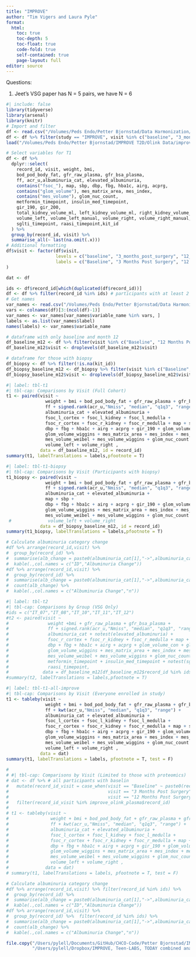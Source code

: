 ```yaml
---
title: "IMPROVE"
author: "Tim Vigers and Laura Pyle"
format:
  html:
    toc: true
    toc-depth: 5
    toc-float: true
    code-fold: true
    self-contained: true
    page-layout: full
editor: source
---
```


Questions:

1) Jeet's VSG paper has N = 5 pairs, we have N = 6

```r
#| include: false
library(tidyverse)
library(arsenal)
library(knitr)
# Import and filter
df <- read.csv("/Volumes/Peds Endo/Petter Bjornstad/Data Harmonization/Data Clean/harmonized_dataset.csv", na.strings = "")
df <- df %>% filter(study == "IMPROVE", visit %in% c("baseline", "3_months_post_surgery", "12_months_post_surgery"))
load("/Volumes/Peds Endo/Petter Bjornstad/IMPROVE T2D/Olink Data/improve_olink_plasma.Rdata")

# Select variables for T1
df <- df %>%
  dplyr::select(
    record_id, visit, weight, bmi,
    bod_pod_body_fat, gfr_raw_plasma, gfr_bsa_plasma,
    ff, acr_u,albuminuria_cat, elevated_albuminuria,
    contains("fsoc_"), map, sbp, dbp, fbg, hba1c, airg, acprg,
    contains("glom_volume"), mes_matrix_area, mes_index,
    contains("mes_volume"), glom_nuc_count,
    metformin_timepoint, insulin_med_timepoint,
    gir_190, gir_200, 
    total_kidney_volume_ml, left_kidney_volume_ml, right_kidney_volume_ml,
    volume_left, volume_left_manual, volume_right, volume_right_manual,
    sglti_timepoint, raasi_timepoint,kit_id
  ) %>%
  group_by(record_id, visit) %>%
  summarise_all(~ last(na.omit(.x)))
# Additional formatting
df$visit <- factor(df$visit,
                   levels = c("baseline", "3_months_post_surgery", "12_months_post_surgery"),
                   labels = c("Baseline", "3 Months Post Surgery", "12 Months Post Surgery")
)

dat <- df

ids <- df$record_id[which(duplicated(df$record_id))]
df <- df %>% filter(record_id %in% ids) # participants with at least 2 visits
# Get names
var_names <- read.csv("/Volumes/Peds Endo/Petter Bjornstad/Data Harmonization/data_dictionary_master.csv", na.strings = "")
vars <- colnames(df)[3:(ncol(df)-1)]
var_names <- var_names[var_names$variable_name %in% vars, ]
labels <- as.list(var_names$label)
names(labels) <- var_names$variable_name

# dataframe with only baseline and month 12
df_baseline_m12 <- df %>% filter(visit %in% c("Baseline", "12 Months Post Surgery"))
df_baseline_m12$visit <- droplevels(df_baseline_m12$visit)

# dataframe for those with biopsy
df_biopsy <- df %>% filter(!is.na(kit_id))
df_biopsy_baseline_m12 <- df_biopsy %>% filter(visit %in% c("Baseline", "12 Months Post Surgery"))
df_biopsy_baseline_m12$visit <- droplevels(df_biopsy_baseline_m12$visit)
```

```r
#| label: tbl-t1
#| tbl-cap: Comparisons by Visit (Full Cohort)
t1 <- paired(visit ~ 
               weight + bmi + bod_pod_body_fat + gfr_raw_plasma + gfr_bsa_plasma + 
               ff + signed.rank(acr_u,"Nmiss", "median", "q1q3", "range") + 
               albuminuria_cat + elevated_albuminuria +
               fsoc_l_cortex + fsoc_l_kidney + fsoc_l_medulla + 
               fsoc_r_cortex + fsoc_r_kidney + fsoc_r_medulla + map + sbp + 
               dbp + fbg + hba1c + airg + acprg + gir_190 + glom_volume_con + glom_volume_weibel + 
               glom_volume_wiggins + mes_matrix_area + mes_index + mes_volume_con + 
               mes_volume_weibel + mes_volume_wiggins + glom_nuc_count + 
               volume_left + volume_right , 
             data = df_baseline_m12, id = record_id)
summary(t1, labelTranslations = labels,pfootnote = T)
```



```r
#| label: tbl-t1-biopsy
#| tbl-cap: Comparisons by Visit (Participants with biopsy)
t1_biopsy <- paired(visit ~ 
               weight + bmi + bod_pod_body_fat + gfr_raw_plasma + gfr_bsa_plasma +
               ff + signed.rank(acr_u,"Nmiss", "median", "q1q3", "range") + 
               albuminuria_cat + elevated_albuminuria +
               map + sbp + 
               dbp + fbg + hba1c + airg + acprg + gir_190 + glom_volume_con + glom_volume_weibel + 
               glom_volume_wiggins + mes_matrix_area + mes_index + mes_volume_con + 
               mes_volume_weibel + mes_volume_wiggins + glom_nuc_count ,
 #              volume_left + volume_right 
             data = df_biopsy_baseline_m12, id = record_id)
summary(t1_biopsy, labelTranslations = labels,pfootnote = T)

```

```r
# Calculate albuminuria category change
#df %>% arrange(record_id,visit) %>%
#  group_by(record_id) %>% 
#  summarise(alb_change = paste0(albuminuria_cat[1],"->",albuminuria_cat[2])) %>%
#  kable(.,col.names = c("ID","Albuminuria Change"))
#df %>% arrange(record_id,visit) %>%
#  group_by(record_id) %>% 
#  summarise(alb_change = paste0(albuminuria_cat[1],"->",albuminuria_cat[2])) %>%
#  count(alb_change) %>%
#  kable(.,col.names = c("Albuminuria Change","n"))
```

```r
#| label: tbl-t2
#| tbl-cap: Comparisons by Group (VSG Only)
#ids = c("IT_07","IT_08","IT_10","IT_11","IT_12")
#t2 <- paired(visit ~ 
#               weight +bmi + gfr_raw_plasma + gfr_bsa_plasma + 
#               ff + signed.rank(acr_u,"Nmiss", "median", "q1q3", "range") + 
#               albuminuria_cat + notest(elevated_albuminuria) +
#               fsoc_r_cortex + fsoc_r_kidney + fsoc_r_medulla + map + sbp + 
#               dbp + fbg + hba1c + airg + acprg + glom_volume_con + glom_volume_weibel + 
#               glom_volume_wiggins + mes_matrix_area + mes_index + mes_volume_con + 
#               mes_volume_weibel + mes_volume_wiggins + glom_nuc_count + 
#               metformin_timepoint + insulin_med_timepoint + notest(sglti_timepoint) + 
#               raasi_timepoint, 
#             data = df_baseline_m12[df_baseline_m12$record_id %in% ids,], id = record_id)
#summary(t2, labelTranslations = labels,pfootnote = T)
```

```r
#| label: tbl-t1-all-improve
#| tbl-cap: Comparisons by Visit (Everyone enrolled in study)
t1 <- tableby(visit ~ 
               weight + bmi + bod_pod_body_fat + gfr_raw_plasma + gfr_bsa_plasma + 
               ff + kwt(acr_u,"Nmiss", "median", "q1q3", "range") + 
               albuminuria_cat + elevated_albuminuria +
               fsoc_l_cortex + fsoc_l_kidney + fsoc_l_medulla + 
               fsoc_r_cortex + fsoc_r_kidney + fsoc_r_medulla + map + sbp + 
               dbp + fbg + hba1c + airg + acprg + gir_190 + glom_volume_con + glom_volume_weibel + 
               glom_volume_wiggins + mes_matrix_area + mes_index + mes_volume_con + 
               mes_volume_weibel + mes_volume_wiggins + glom_nuc_count + 
               volume_left + volume_right , 
             data = dat)
summary(t1, labelTranslations = labels, pfootnote = T, test = F)
  
#   
# #| tbl-cap: Comparisons by Visit (Limited to those with proteomics)
# dat <- df %>% # all participants with baselin
#   mutate(record_id_visit = case_when(visit == "Baseline" ~ paste0(record_id, "_BL"),
#                                      visit == "3 Months Post Surgery" ~ paste0(record_id, "_3M"),
#                                      visit == "12 Months Post Surgery" ~ paste0(record_id, "_12M"))) %>%
#   filter(record_id_visit %in% improve_olink_plasma$record_id)
#   
# t1 <- tableby(visit ~ 
#                weight + bmi + bod_pod_body_fat + gfr_raw_plasma + gfr_bsa_plasma + 
#                ff + kwt(acr_u,"Nmiss", "median", "q1q3", "range") + 
#                albuminuria_cat + elevated_albuminuria +
#                fsoc_l_cortex + fsoc_l_kidney + fsoc_l_medulla + 
#                fsoc_r_cortex + fsoc_r_kidney + fsoc_r_medulla + map + sbp + 
#                dbp + fbg + hba1c + airg + acprg + gir_190 + glom_volume_con + glom_volume_weibel + 
#                glom_volume_wiggins + mes_matrix_area + mes_index + mes_volume_con + 
#                mes_volume_weibel + mes_volume_wiggins + glom_nuc_count + 
#                volume_left + volume_right , 
#              data = dat)
# summary(t1, labelTranslations = labels, pfootnote = T, test = F)
```

```r
# Calculate albuminuria category change
#df %>% arrange(record_id,visit) %>% filter(record_id %in% ids) %>%
#  group_by(record_id) %>% 
#  summarise(alb_change = paste0(albuminuria_cat[1],"->",albuminuria_cat[2])) %>%
#  kable(.,col.names = c("ID","Albuminuria Change"))
#df %>% arrange(record_id,visit) %>%
#  group_by(record_id) %>%  filter(record_id %in% ids) %>%
#  summarise(alb_change = paste0(albuminuria_cat[1],"->",albuminuria_cat[2])) %>%
#  count(alb_change) %>%
#  kable(.,col.names = c("Albuminuria Change","n"))
```

```r
file.copy("/Users/pylell/Documents/GitHub/CHCO-Code/Petter Bjornstad/IMPROVE/table1_for_Jeet.html",
          "/Users/pylell/Dropbox/IMPROVE, Teen-LABS, TODAY combined analysis/IMPROVE results/table1_for_Jeet.html",overwrite = TRUE)

```